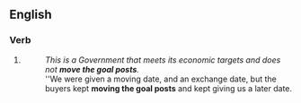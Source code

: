==English==

===Verb===
{{head|en|verb}}

# {{alternative form of|move the goalposts|lang=en}}
#: ''This is a Government that meets its economic targets and does not '''move the goal posts'''.''
#: ''We were given a moving date, and an exchange date, but the buyers kept '''moving the goal posts''' and kept giving us a later date.